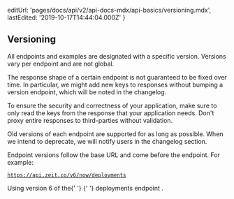 
  editUrl: 'pages/docs/api/v2/api-docs-mdx/api-basics/versioning.mdx',
  lastEdited: '2019-10-17T14:44:04.000Z'
}

## Versioning

All endpoints and examples are designated with a specific version. Versions vary per endpoint and are not global.

The response shape of a certain endpoint is not guaranteed to be fixed over time. In particular, we might add new keys to responses without bumping a version endpoint, which will be noted in the changelog.

To ensure the security and correctness of your application, make sure to only read the keys from the response that your application needs. Don't proxy entire responses to third-parties without validation.

Old versions of each endpoint are supported for as long as possible. When we intend to deprecate, we will notify users in the changelog section.

Endpoint versions follow the base URL and come before the endpoint. For example:

<Code>https://api.zeit.co/v6/now/deployments</Code>
<Caption>
  Using version <InlineCode>6</InlineCode> of the{' '}
  <GenericLink href="#endpoints/deployments">
    {' '}
    deployments endpoint
  </GenericLink>
  .
</Caption>
